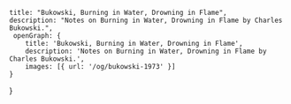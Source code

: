     title: "Bukowski, Burning in Water, Drowning in Flame",
    description: "Notes on Burning in Water, Drowning in Flame by Charles Bukowski.",
     openGraph: {
        title: 'Bukowski, Burning in Water, Drowning in Flame',
        description: 'Notes on Burning in Water, Drowning in Flame by Charles Bukowski.',
        images: [{ url: '/og/bukowski-1973' }]
    }
}